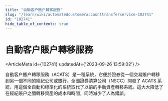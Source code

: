 ```yaml
---
title: "自動客户賬户轉移服務"
slug: "/learn/wiki/automatedcustomeraccounttransferservice-102741"
id: "102741"
hide_table_of_contents: true
---
```



# 自動客户賬户轉移服務

<ArticleMeta id={102741} updatedAt={'2023-09-26 13:59:02'} />
<div className='border-solid border-b border-t-0 my-4 border-[var(--ifm-color-gray-300)]' />

自動客户賬户轉移服務（ACATS）是一種系統，它便於證券從一個交易賬户轉移到另一個不同的經紀公司或銀行。全國證券清算公司（NSCC）開發了 ACATS 系統，用這個全自動和標準化的系統取代了以前的手動資產轉移系統。這大大降低了在經紀賬户之間轉移資產的成本和時間，同時減少了人為錯誤。
